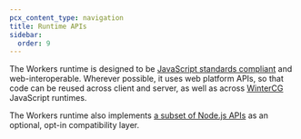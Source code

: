 ```yaml
---
pcx_content_type: navigation
title: Runtime APIs
sidebar:
  order: 9
---
```



The Workers runtime is designed to be [JavaScript standards compliant](https://ecma-international.org/publications-and-standards/standards/ecma-262/) and web-interoperable. Wherever possible, it uses web platform APIs, so that code can be reused across client and server, as well as across [WinterCG](https://wintercg.org/) JavaScript runtimes.

The Workers runtime also implements [a subset of Node.js APIs](/workers/runtime-apis/nodejs/) as an optional, opt-in compatibility layer.

<DirectoryListing />
